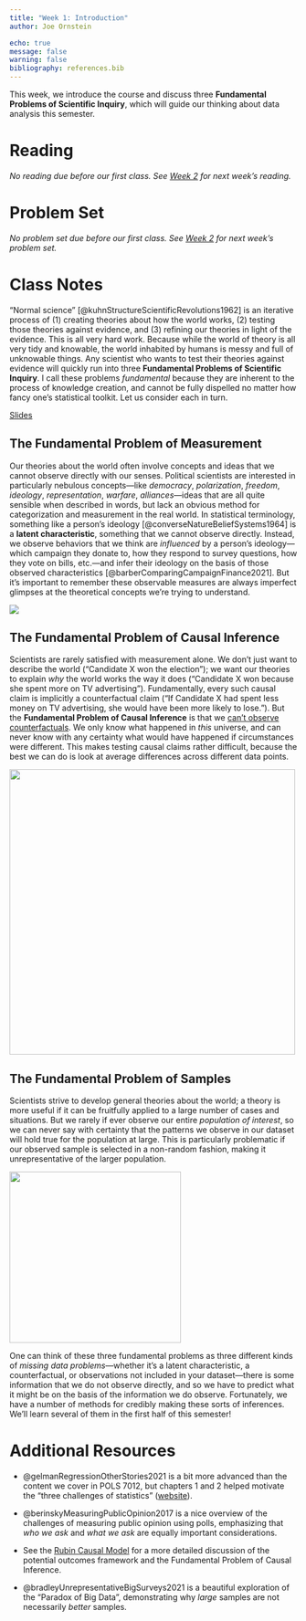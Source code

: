 ```yaml
---
title: "Week 1: Introduction"
author: Joe Ornstein

echo: true
message: false
warning: false
bibliography: references.bib
---
```


This week, we introduce the course and discuss three **Fundamental Problems of Scientific Inquiry**, which will guide our thinking about data analysis this semester.

# Reading

*No reading due before our first class. See [Week 2](02-writing-code) for next week's reading.*

# Problem Set

*No problem set due before our first class. See [Week 2](02-writing-code.qmd) for next week's problem set.*

# Class Notes

"Normal science" [@kuhnStructureScientificRevolutions1962] is an iterative process of (1) creating theories about how the world works, (2) testing those theories against evidence, and (3) refining our theories in light of the evidence. This is all very hard work. Because while the world of theory is all very tidy and knowable, the world inhabited by humans is messy and full of unknowable things. Any scientist who wants to test their theories against evidence will quickly run into three **Fundamental Problems of Scientific Inquiry**. I call these problems *fundamental* because they are inherent to the process of knowledge creation, and cannot be fully dispelled no matter how fancy one's statistical toolkit. Let us consider each in turn.

[Slides](slides/warmup.html)

## The Fundamental Problem of Measurement

Our theories about the world often involve concepts and ideas that we cannot observe directly with our senses. Political scientists are interested in particularly nebulous concepts---like *democracy*, *polarization*, *freedom*, *ideology*, *representation*, *warfare*, *alliances*---ideas that are all quite sensible when described in words, but lack an obvious method for categorization and measurement in the real world. In statistical terminology, something like a person's ideology [@converseNatureBeliefSystems1964] is a **latent characteristic**, something that we cannot observe directly. Instead, we observe behaviors that we think are *influenced* by a person's ideology---which campaign they donate to, how they respond to survey questions, how they vote on bills, etc.---and infer their ideology on the basis of those observed characteristics [@barberComparingCampaignFinance2021]. But it's important to remember these observable measures are always imperfect glimpses at the theoretical concepts we're trying to understand.

[![](https://imgs.xkcd.com/comics/pain_rating.png)](https://xkcd.com/883/)

## The Fundamental Problem of Causal Inference

Scientists are rarely satisfied with measurement alone. We don't just want to describe the world ("Candidate X won the election"); we want our theories to explain *why* the world works the way it does ("Candidate X won because she spent more on TV advertising"). Fundamentally, every such causal claim is implicitly a counterfactual claim ("If Candidate X had spent less money on TV advertising, she would have been more likely to lose."). But the **Fundamental Problem of Causal Inference** is that we [can't observe counterfactuals](https://en.wikipedia.org/wiki/Rubin_causal_model). We only know what happened in *this* universe, and can never know with any certainty what would have happened if circumstances were different. This makes testing causal claims rather difficult, because the best we can do is look at average differences across different data points.

[![](https://imgs.xkcd.com/comics/correlation_2x.png){width="500"}](https://xkcd.com/552/)

## The Fundamental Problem of Samples

Scientists strive to develop general theories about the world; a theory is more useful if it can be fruitfully applied to a large number of cases and situations. But we rarely if ever observe our entire *population of interest*, so we can never say with certainty that the patterns we observe in our dataset will hold true for the population at large. This is particularly problematic if our observed sample is selected in a non-random fashion, making it unrepresentative of the larger population.

[![](https://imgs.xkcd.com/comics/selection_bias_2x.png){width="300"}](https://xkcd.com/2618/)

One can think of these three fundamental problems as three different kinds of *missing data problems*---whether it's a latent characteristic, a counterfactual, or observations not included in your dataset---there is some information that we do not observe directly, and so we have to predict what it might be on the basis of the information we do observe. Fortunately, we have a number of methods for credibly making these sorts of inferences. We'll learn several of them in the first half of this semester!

# Additional Resources

-   @gelmanRegressionOtherStories2021 is a bit more advanced than the content we cover in POLS 7012, but chapters 1 and 2 helped motivate the "three challenges of statistics" ([website](https://avehtari.github.io/ROS-Examples/)).

-   @berinskyMeasuringPublicOpinion2017 is a nice overview of the challenges of measuring public opinion using polls, emphasizing that *who we ask* and *what we ask* are equally important considerations.

-   See the [Rubin Causal Model](https://en.wikipedia.org/wiki/Rubin_causal_model) for a more detailed discussion of the potential outcomes framework and the Fundamental Problem of Causal Inference.

-   @bradleyUnrepresentativeBigSurveys2021 is a beautiful exploration of the "Paradox of Big Data", demonstrating why *large* samples are not necessarily *better* samples.
